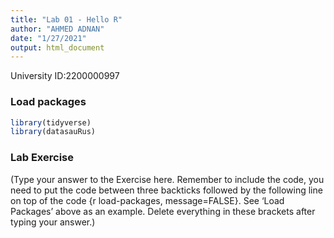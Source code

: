 ```yaml
---
title: "Lab 01 - Hello R"
author: "AHMED ADNAN"
date: "1/27/2021"
output: html_document
---
```


University ID:2200000997 

### Load packages

```r
library(tidyverse) 
library(datasauRus)
```


### Lab Exercise

(Type your answer to the Exercise here. Remember to include the code, you need to put the code between three backticks followed by the following line on top of the code {r load-packages, message=FALSE}. See 'Load Packages' above as an example. Delete everything in these brackets after typing your answer.)